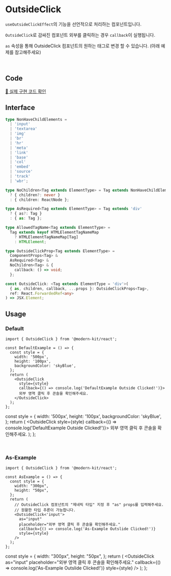 
# OutsideClick

`useOutsideClickEffect`의 기능을 선언적으로 처리하는 컴포넌트입니다.

`OutsideClick`로 감싸진 컴포넌트 외부를 클릭하는 경우 `callback`이 실행됩니다.

`as` 속성을 통해 OutsideClick 컴포넌트의 원하는 태그로 변경 할 수 있습니다. (아래 예제를 참고해주세요)

<br />

## Code
[🔗 실제 구현 코드 확인](https://github.com/modern-agile-team/modern-kit/blob/main/packages/react/src/components/OutsideClick/index.tsx)

## Interface
```ts title="typescript"
type NonHaveChildElements =
  | 'input'
  | 'textarea'
  | 'img'
  | 'br'
  | 'hr'
  | 'meta'
  | 'link'
  | 'base'
  | 'col'
  | 'embed'
  | 'source'
  | 'track'
  | 'wbr';

type NoChildren<Tag extends ElementType> = Tag extends NonHaveChildElements
  ? { children?: never }
  : { children: ReactNode };

type AsRequired<Tag extends ElementType> = Tag extends 'div'
  ? { as?: Tag }
  : { as: Tag };

type AllowedTagName<Tag extends ElementType> =
  Tag extends keyof HTMLElementTagNameMap
    ? HTMLElementTagNameMap[Tag]
    : HTMLElement;

type OutsideClickProp<Tag extends ElementType> = 
  ComponentProps<Tag> &
  AsRequired<Tag> &
  NoChildren<Tag> & {
    callback: () => void;
  };

const OutsideClick: <Tag extends ElementType = 'div'>(
  { as, children, callback, ...props }: OutsideClickProps<Tag>,
  ref: React.ForwardedRef<any>
) => JSX.Element;
```

## Usage
### Default
```tsx title="typescript"
import { OutsideClick } from '@modern-kit/react';

const DefaultExample = () => {
  const style = {
    width: '500px',
    height: '100px',
    backgroundColor: 'skyBlue',
  };
  return (
    <OutsideClick
      style={style}
      callback={() => console.log('DefaultExample Outside Clicked!')}>
      외부 영역 클릭 후 콘솔을 확인해주세요.
    </OutsideClick>
  );
};
```

  const style = {
    width: '500px',
    height: '100px',
    backgroundColor: 'skyBlue',
  };
  return (
    <OutsideClick
      style={style}
      callback={() => console.log('DefaultExample Outside Clicked!')}>
      외부 영역 클릭 후 콘솔을 확인해주세요.
    </OutsideClick>
  );
};


<DefaultExample />

<br />

### As-Example
```tsx title="typescript"
import { OutsideClick } from '@modern-kit/react';

const AsExample = () => {
  const style = {
    width: "300px",
    height: "50px",
  };
  return (
    // OutsideClick 컴포넌트의 "제네릭 타입" 지정 후 "as" props를 입력해주세요. 
    // 원활한 타입 추론이 가능합니다.
    <OutsideClick<'input'> 
      as="input"
      placeholder="외부 영역 클릭 후 콘솔을 확인해주세요."
      callback={() => console.log('As-Example Outslide Clicked!')}
      style={style}
    />
  );
};
```

  const style = {
    width: "300px",
    height: "50px",
  };
  return (
    <OutsideClick
      as="input"
      placeholder="외부 영역 클릭 후 콘솔을 확인해주세요."
      callback={() => console.log('As-Example Outslide Clicked!')}
      style={style}
    />
  );
};


<AsExample />